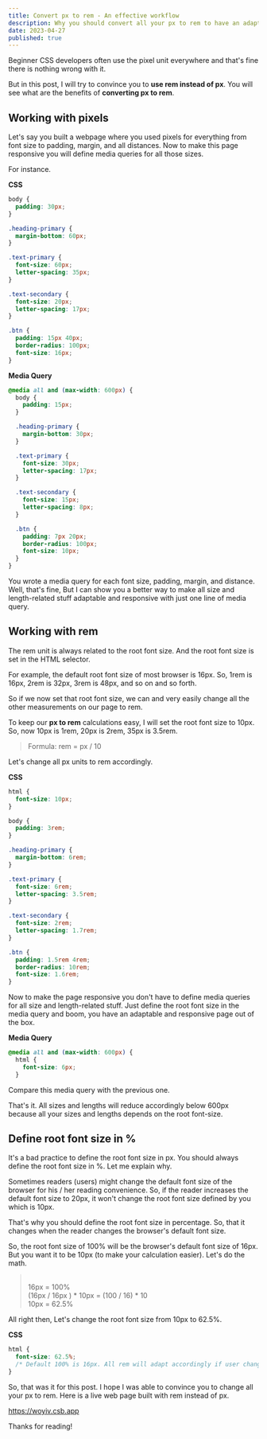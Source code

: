 ```yaml
---
title: Convert px to rem - An effective workflow
description: Why you should convert all your px to rem to have an adaptable and responsive web page out of the box.
date: 2023-04-27
published: true
---
```


Beginner CSS developers often use the pixel unit everywhere and that's fine there is nothing wrong with it.

But in this post, I will try to convince you to **use rem instead of px**. You will see what are the benefits of **converting px to rem**.

## Working with pixels

Let's say you built a webpage where you used pixels for everything from font size to padding, margin, and all distances. Now to make this page responsive you will define media queries for all those sizes.

For instance.

**CSS**

```css
body {
  padding: 30px;
}

.heading-primary {
  margin-bottom: 60px;
}

.text-primary {
  font-size: 60px;
  letter-spacing: 35px;
}

.text-secondary {
  font-size: 20px;
  letter-spacing: 17px;
}

.btn {
  padding: 15px 40px;
  border-radius: 100px;
  font-size: 16px;
}
```

**Media Query**

```css
@media all and (max-width: 600px) {
  body {
    padding: 15px;
  }

  .heading-primary {
    margin-bottom: 30px;
  }

  .text-primary {
    font-size: 30px;
    letter-spacing: 17px;
  }

  .text-secondary {
    font-size: 15px;
    letter-spacing: 8px;
  }

  .btn {
    padding: 7px 20px;
    border-radius: 100px;
    font-size: 10px;
  }
}
```

You wrote a media query for each font size, padding, margin, and distance. Well, that's fine, But I can show you a better way to make all size and length-related stuff adaptable and responsive with just one line of media query.

## Working with rem

The rem unit is always related to the root font size. And the root font size is set in the HTML selector.

For example, the default root font size of most browser is 16px. So, 1rem is 16px, 2rem is 32px, 3rem is 48px, and so on and so forth.

So if we now set that root font size, we can and very easily change all the other measurements on our page to rem.

To keep our **px to rem** calculations easy, I will set the root font size to 10px. So, now 10px is 1rem, 20px is 2rem, 35px is 3.5rem.

<blockquote>Formula: rem = px / 10</blockquote>

Let's change all px units to rem accordingly.

**CSS**

```css
html {
  font-size: 10px;
}

body {
  padding: 3rem;
}

.heading-primary {
  margin-bottom: 6rem;
}

.text-primary {
  font-size: 6rem;
  letter-spacing: 3.5rem;
}

.text-secondary {
  font-size: 2rem;
  letter-spacing: 1.7rem;
}

.btn {
  padding: 1.5rem 4rem;
  border-radius: 10rem;
  font-size: 1.6rem;
}
```

Now to make the page responsive you don't have to define media queries for all size and length-related stuff. Just define the root font size in the media query and boom, you have an adaptable and responsive page out of the box.

**Media Query**

```css
@media all and (max-width: 600px) {
  html {
    font-size: 6px;
  }
```

Compare this media query with the previous one.

That's it. All sizes and lengths will reduce accordingly below 600px because all your sizes and lengths depends on the root font-size.

## Define root font size in %

It's a bad practice to define the root font size in px. You should always define the root font size in %. Let me explain why.

Sometimes readers (users) might change the default font size of the browser for his / her reading convenience. So, if the reader increases the default font size to 20px, it won't change the root font size defined by you which is 10px.

That's why you should define the root font size in percentage. So, that it changes when the reader changes the browser's default font size.

So, the root font size of 100% will be the browser's default font size of 16px. But you want it to be 10px (to make your calculation easier). Let's do the math.

<blockquote>
  <br />
  16px = 100% <br />
  (16px / 16px ) * 10px = (100 / 16) * 10 <br />
  10px = 62.5%
</blockquote>

All right then, Let's change the root font size from 10px to 62.5%.

**CSS**

```css
html {
  font-size: 62.5%;
  /* Default 100% is 16px. All rem will adapt accordingly if user changes browser font size. */
}
```

So, that was it for this post. I hope I was able to convince you to change all your px to rem. Here is a live web page built with rem instead of px.

https://woyiv.csb.app

Thanks for reading!
